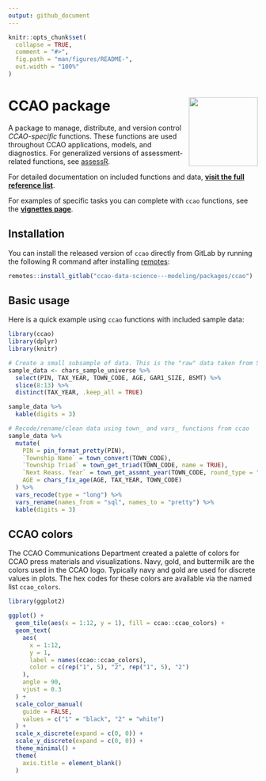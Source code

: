 ---
output: github_document
---

<!-- README.md is generated from README.Rmd. Please edit that file -->

```{r, include = FALSE}
knitr::opts_chunk$set(
  collapse = TRUE,
  comment = "#>",
  fig.path = "man/figures/README-",
  out.width = "100%"
)
```

# CCAO package <a href='https://gitlab.com/ccao-data-science---modeling/packages/ccao'><img src='man/figures/logo.png' align="right" height="139" /></a>

A package to manage, distribute, and version control *CCAO-specific* functions. These functions are used throughout CCAO applications, models, and diagnostics. For generalized versions of assessment-related functions, see [assessR](https://gitlab.com/ccao-data-science---modeling/packages/assessr).

For detailed documentation on included functions and data, [**visit the full reference list**](https://ccao-data-science---modeling.gitlab.io/packages/ccao/reference/).

For examples of specific tasks you can complete with `ccao` functions, see the [**vignettes page**](https://ccao-data-science---modeling.gitlab.io/packages/ccao/articles/index.html).

## Installation

You can install the released version of `ccao` directly from GitLab by running the following R command after installing [remotes](https://github.com/r-lib/remotes):

```{r, eval=FALSE}
remotes::install_gitlab("ccao-data-science---modeling/packages/ccao")
```

## Basic usage

Here is a quick example using `ccao` functions with included sample data:

```{r, message=FALSE, results='asis'}
library(ccao)
library(dplyr)
library(knitr)

# Create a small subsample of data. This is the "raw" data taken from SQL
sample_data <- chars_sample_universe %>%
  select(PIN, TAX_YEAR, TOWN_CODE, AGE, GAR1_SIZE, BSMT) %>%
  slice(8:13) %>%
  distinct(TAX_YEAR, .keep_all = TRUE)

sample_data %>%
  kable(digits = 3)

# Recode/rename/clean data using town_ and vars_ functions from ccao 
sample_data %>%
  mutate(
    PIN = pin_format_pretty(PIN),
    `Township Name` = town_convert(TOWN_CODE),
    `Township Triad` = town_get_triad(TOWN_CODE, name = TRUE),
    `Next Reass. Year` = town_get_assmnt_year(TOWN_CODE, round_type = "ceiling"),
    AGE = chars_fix_age(AGE, TAX_YEAR, TOWN_CODE)
  ) %>%
  vars_recode(type = "long") %>%
  vars_rename(names_from = "sql", names_to = "pretty") %>%
  kable(digits = 3)

```

## CCAO colors

The CCAO Communications Department created a palette of colors for CCAO press materials and visualizations. Navy, gold, and buttermilk are the colors used in the CCAO logo. Typically navy and gold are used for discrete values in plots. The hex codes for these colors are available via the named list `ccao_colors`.

```{r, echo=FALSE, fig.height=1}
library(ggplot2)

ggplot() +
  geom_tile(aes(x = 1:12, y = 1), fill = ccao::ccao_colors) +
  geom_text(
    aes(
      x = 1:12,
      y = 1,
      label = names(ccao::ccao_colors),
      color = c(rep("1", 5), "2", rep("1", 5), "2")
    ),
    angle = 90,
    vjust = 0.3
  ) +
  scale_color_manual(
    guide = FALSE,
    values = c("1" = "black", "2" = "white")
  ) +
  scale_x_discrete(expand = c(0, 0)) + 
  scale_y_discrete(expand = c(0, 0)) + 
  theme_minimal() +
  theme(
    axis.title = element_blank()
  )
```
